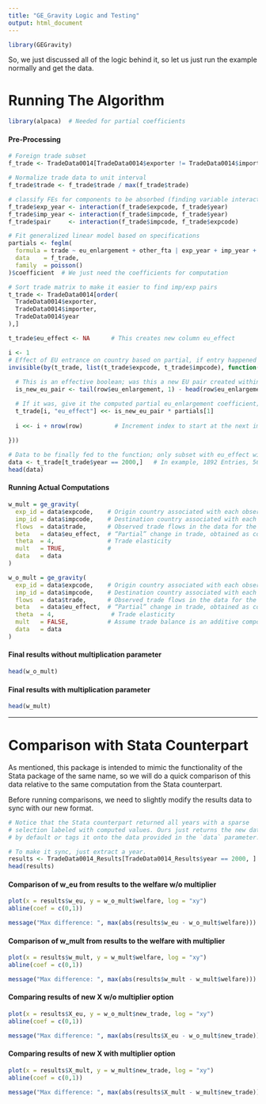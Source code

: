 ```yaml
---
title: "GE_Gravity Logic and Testing"
output: html_document
---
```


```r
library(GEGravity)
```

So, we just discussed all of the logic behind it, so let us just run the example normally and get the data.

# Running The Algorithm 

```r
library(alpaca)  # Needed for partial coefficients
```

#### Pre-Processing
```r
# Foreign trade subset
f_trade <- TradeData0014[TradeData0014$exporter != TradeData0014$importer,]
```

```r
# Normalize trade data to unit interval
f_trade$trade <- f_trade$trade / max(f_trade$trade)

# classify FEs for components to be absorbed (finding variable interactions)
f_trade$exp_year <- interaction(f_trade$expcode, f_trade$year)
f_trade$imp_year <- interaction(f_trade$impcode, f_trade$year)
f_trade$pair     <- interaction(f_trade$impcode, f_trade$expcode)

# Fit generalized linear model based on specifications
partials <- feglm(
  formula = trade ~ eu_enlargement + other_fta | exp_year + imp_year + pair, 
  data    = f_trade, 
  family  = poisson()
)$coefficient  # We just need the coefficients for computation
```

```r
# Sort trade matrix to make it easier to find imp/exp pairs
t_trade <- TradeData0014[order(
  TradeData0014$exporter, 
  TradeData0014$importer, 
  TradeData0014$year
),]

t_trade$eu_effect <- NA      # This creates new column eu_effect

i <- 1
# Effect of EU entrance on country based on partial, if entry happened
invisible(by(t_trade, list(t_trade$expcode, t_trade$impcode), function(row) { 
  
  # This is an effective boolean; was this a new EU pair created within time span?
  is_new_eu_pair <- tail(row$eu_enlargement, 1) - head(row$eu_enlargement, 1)

  # If it was, give it the computed partial eu_enlargement coefficient; if not, leave it unset
  t_trade[i, "eu_effect"] <<- is_new_eu_pair * partials[1]
  
  i <<- i + nrow(row)         # Increment index to start at the next imp/exp pair
  
}))

# Data to be finally fed to the function; only subset with eu_effect will be used
data <- t_trade[t_trade$year == 2000,]   # In example, 1892 Entries, 5676 removed
head(data)
```

#### Running Actual Computations

```r
w_mult = ge_gravity(
  exp_id = data$expcode,    # Origin country associated with each observation
  imp_id = data$impcode,    # Destination country associated with each observation
  flows  = data$trade,      # Observed trade flows in the data for the year being used as the baseline
  beta   = data$eu_effect,  # “Partial” change in trade, obtained as coefficient from gravity estimation
  theta  = 4,               # Trade elasticity
  mult   = TRUE,            # 
  data   = data
)

w_o_mult = ge_gravity(
  exp_id = data$expcode,    # Origin country associated with each observation
  imp_id = data$impcode,    # Destination country associated with each observation
  flows  = data$trade,      # Observed trade flows in the data for the year being used as the baseline
  beta   = data$eu_effect,  # “Partial” change in trade, obtained as coefficient from gravity estimation
  theta  = 4,                # Trade elasticity
  mult   = FALSE,           # Assume trade balance is an additive component of national expenditure
  data   = data
)
```

#### Final results without multiplication parameter

```r
head(w_o_mult)
```

#### Final results with multiplication parameter

```r
head(w_mult)
```

***

# Comparison with Stata Counterpart

As mentioned, this package is intended to mimic the functionality of the Stata package of the same name, so we will do a quick comparison of this data relative to the same computation from the Stata counterpart. 

Before running comparisons, we need to slightly modify the results data to sync with our new format.

```r
# Notice that the Stata counterpart returned all years with a sparse 
# selection labeled with computed values. Ours just returns the new data 
# by default or tags it onto the data provided in the `data` parameter.

# To make it sync, just extract a year.
results <- TradeData0014_Results[TradeData0014_Results$year == 2000, ]
head(results)
```

#### Comparison of w_eu from results to the welfare w/o multiplier
```r
plot(x = results$w_eu, y = w_o_mult$welfare, log = "xy")
abline(coef = c(0,1))

message("Max difference: ", max(abs(results$w_eu - w_o_mult$welfare)))
```

#### Comparison of w_mult from results to the welfare with multiplier
```r
plot(x = results$w_mult, y = w_mult$welfare, log = "xy")
abline(coef = c(0,1))

message("Max difference: ", max(abs(results$w_mult - w_mult$welfare)))
```

#### Comparing results of new X w/o multiplier option
```r
plot(x = results$X_eu, y = w_o_mult$new_trade, log = "xy")
abline(coef = c(0,1))

message("Max difference: ", max(abs(results$X_eu - w_o_mult$new_trade)))
```

#### Comparing results of new X with multiplier option
```r
plot(x = results$X_mult, y = w_mult$new_trade, log = "xy")
abline(coef = c(0,1))

message("Max difference: ", max(abs(results$X_mult - w_mult$new_trade)))
```
